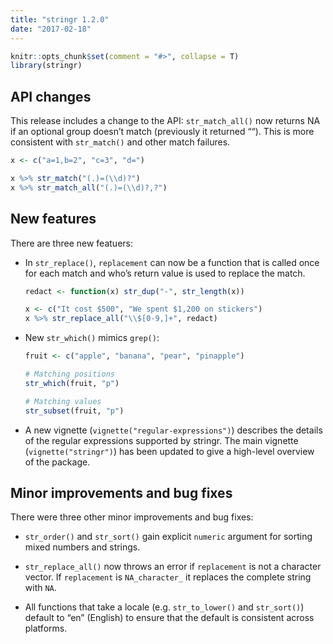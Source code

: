 ```yaml
---
title: "stringr 1.2.0"
date: "2017-02-18"
---
```


```r
knitr::opts_chunk$set(comment = "#>", collapse = T)
library(stringr)
```

## API changes

This release includes a change to the API: `str_match_all()` now returns NA if an optional group doesn't match (previously it returned ""). This is more consistent with `str_match()` and other match failures.

```r
x <- c("a=1,b=2", "c=3", "d=")

x %>% str_match("(.)=(\\d)?")
x %>% str_match_all("(.)=(\\d)?,?")
```

## New features

There are three new featuers:

*   In `str_replace()`, `replacement` can now be a function that is called once
    for each match and who's return value is used to replace the match.
  
    ```r
    redact <- function(x) str_dup("-", str_length(x))
    
    x <- c("It cost $500", "We spent $1,200 on stickers")
    x %>% str_replace_all("\\$[0-9,]+", redact)
    ```

*   New `str_which()` mimics `grep()`:

    ```r
    fruit <- c("apple", "banana", "pear", "pinapple")
    
    # Matching positions    
    str_which(fruit, "p")

    # Matching values
    str_subset(fruit, "p")
    ```

*   A new vignette (`vignette("regular-expressions")`) describes the 
    details of the regular expressions supported by stringr.
    The main vignette (`vignette("stringr")`) has been updated to 
    give a high-level overview of the package.

## Minor improvements and bug fixes

There were three other minor improvements and bug fixes:

* `str_order()` and `str_sort()` gain explicit `numeric` argument for sorting
  mixed numbers and strings.

* `str_replace_all()` now throws an error if `replacement` is not a character
  vector. If `replacement` is `NA_character_` it replaces the complete string 
  with `NA`.

* All functions that take a locale (e.g. `str_to_lower()` and `str_sort()`)
  default to "en" (English) to ensure that the default is consistent across
  platforms.
